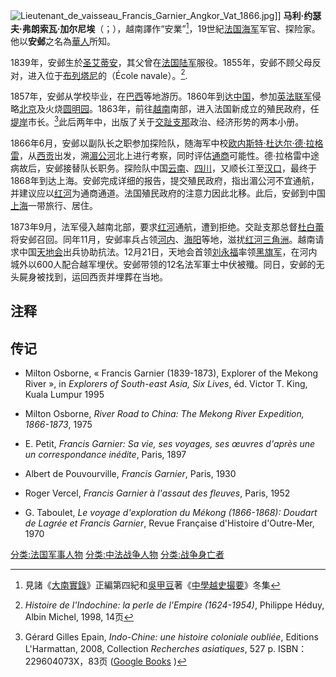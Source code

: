 [[File:Lieutenant_de_vaisseau_Francis_Garnier_Angkor_Vat_1866.jpg|thumb]]]]
'''马利·约瑟夫·弗朗索瓦·加尔尼埃'''（{{lang-fr|Marie Joseph François Garnier}}；{{bd|1839年|7月25日|1873年|12月21日|catIdx=G}}），越南譯作“安業”<ref>見諸《[[大南實錄|大南實錄]]》正編第四紀和[[吳甲豆|吳甲豆]]著《[[中學越史撮要|中學越史撮要]]》冬集</ref>，19世紀[[法国海军|法国海军]]军官、探险家。他以'''安邺'''之名為[[華人|華人]]所知。

1839年，安邺生於[[圣艾蒂安|圣艾蒂安]]，其父曾在[[法国陆军|法国陆军]]服役。1855年，安邺不顾父母反对，进入位于[[布列塔尼|布列塔尼]]的{{link-fr|海军士官学校|École navale}}（École navale）。<ref>{{fr}}''Histoire de l'Indochine: la perle de l'Empire (1624-1954)'', Philippe Héduy, Albin Michel, 1998, 14页</ref>.

1857年，安邺从学校毕业，在[[巴西|巴西]]等地游历。1860年到达[[中国|中国]]，参加[[英法联军|英法联军]]侵略[[北京|北京]]及火烧[[圆明园|圆明园]]。1863年，前往[[越南|越南]]南部，进入法国新成立的殖民政府，任[[堤岸|堤岸]]市长。<ref>Gérard Gilles Epain, ''Indo-Chine: une histoire coloniale oubliée'', Editions L'Harmattan, 2008, Collection ''Recherches asiatiques'', 527 p. ISBN：229604073X，83页 ([http://books.google.be/books?id=_4i2g7PFEmEC&dq=lucien+Joubert+mekong&hl=fr&source=gbs_navlinks_s Google Books] {{Wayback|url=http://books.google.be/books?id=_4i2g7PFEmEC&dq=lucien+Joubert+mekong&hl=fr&source=gbs_navlinks_s |date=20150926175129 }})</ref>此后两年中，出版了关于[[交趾支那|交趾支那]]政治、经济形势的两本小册。

1866年6月，安邺以副队长之职参加探险队，随海军中校[[欧内斯特·杜达尔·德·拉格雷|欧内斯特·杜达尔·德·拉格雷]]，从[[胡志明市|西贡]]出发，溯[[湄公河|湄公河]]北上进行考察，同时评估[[通商|通商]]可能性。德·拉格雷中途病故后，安邺接替队长职务。探险队中国[[云南|云南]]、[[四川|四川]]，又顺长江至[[汉口|汉口]]，最终于1868年到达上海。安邺完成详细的报告，提交殖民政府，指出湄公河不宜通航，并建议应以[[红河|红河]]为通商通道。法国殖民政府的注意力因此北移。此后，安邺到中国[[上海|上海]]一带旅行、居住。

1873年9月，法军侵入越南北部，要求[[红河|红河]]通航，遭到拒绝。交趾支那总督[[杜白蕾|杜白蕾]]将安邺召回。同年11月，安邺率兵占领[[河内|河内]]、[[海阳|海阳]]等地，滋扰[[红河三角洲|红河三角洲]]。越南请求中国[[天地会|天地会]]出兵协助抗法。12月21日，天地会首领[[刘永福|刘永福]]率领[[黑旗军|黑旗军]]，在河内城外以600人配合越军埋伏。安邺带领的12名法军軍士中伏被殲。同日，安邺的无头屍身被找到，运回西贡并埋葬在当地。

==注释==
{{reflist}}

==传记==
* {{en}}Milton Osborne, « Francis Garnier (1839-1873), Explorer of the Mekong River », in ''Explorers of South-east Asia, Six Lives'', éd. Victor T. King, Kuala Lumpur 1995
* {{en}} Milton Osborne, ''River Road to China: The Mekong River Expedition, 1866-1873'', 1975
* {{fr}} E. Petit, ''Francis Garnier: Sa vie, ses voyages, ses œuvres d'après une un correspondance inédite'', Paris, 1897
* {{fr}} Albert de Pouvourville, ''Francis Garnier'', Paris, 1930
* {{fr}} Roger Vercel, '' Francis Garnier à l'assaut des fleuves'', Paris, 1952
* {{fr}} G. Taboulet, ''Le voyage d'exploration du Mékong (1866-1868): Doudart de Lagrée et Francis Garnier'', Revue Française d'Histoire d'Outre-Mer, 1970

{{DEFAULTSORT:Garnier, Francis}}
[[分类:法国军事人物|分类:法国军事人物]]
[[分类:中法战争人物|分类:中法战争人物]]
[[分类:战争身亡者|分类:战争身亡者]]
{{Authority control}}